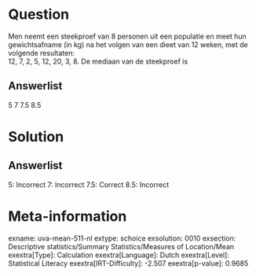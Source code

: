 Question
========

Men neemt een steekproef van 8 personen uit een populatie en meet hun
gewichtsafname (in kg) na het volgen van een dieet van 12 weken, met de
volgende resultaten:\
12, 7, 2, 5, 12, 20, 3, 8. De mediaan van de steekproef is

Answerlist
----------

5
7
7.5
8.5

Solution
========

Answerlist
----------

5: Incorrect
7: Incorrect
7.5: Correct
8.5: Incorrect

Meta-information
================
exname: uva-mean-511-nl
extype: schoice
exsolution: 0010
exsection: Descriptive statistics/Summary Statistics/Measures of Location/Mean
exextra[Type]: Calculation
exextra[Language]: Dutch
exextra[Level]: Statistical Literacy
exextra[IRT-Difficulty]: -2.507
exextra[p-value]: 0.9685
